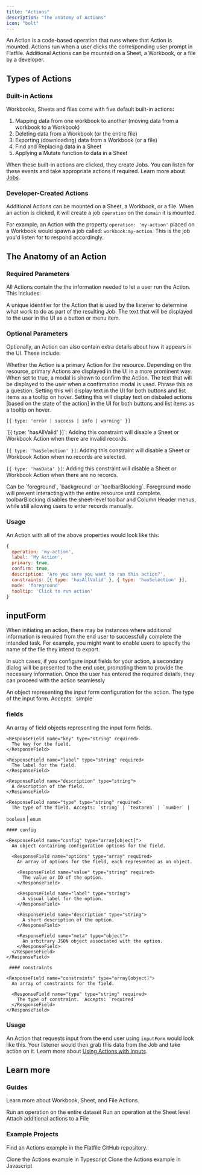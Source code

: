 ```yaml
---
title: "Actions"
description: "The anatomy of Actions"
icon: "bolt"
---
```


An Action is a code-based operation that runs where that Action is mounted. Actions run when a user clicks the corresponding user prompt in Flatfile. Additional Actions can be mounted on a Sheet, a Workbook, or a file by a developer.

## Types of Actions

### Built-in Actions

Workbooks, Sheets and files come with five default built-in actions:

1. Mapping data from one workbook to another (moving data from a workbook to a Workbook)
2. Deleting data from a Workbook (or the entire file)
3. Exporting (downloading) data from a Workbook (or a file)
4. Find and Replacing data in a Sheet
5. Applying a Mutate function to data in a Sheet

When these built-in actions are clicked, they create Jobs. You can listen for these events and take appropriate actions if required. Learn more about [Jobs](../orchestration/jobs).

### Developer-Created Actions

Additional Actions can be mounted on a Sheet, a Workbook, or a file. When an action is clicked, it will create a job `operation` on the `domain` it is mounted.

For example, an Action with the property `operation: 'my-action'` placed on a Workbook would spawn a job called: `workbook:my-action`. This is the job you'd listen for to respond accordingly.

## The Anatomy of an Action

### Required Parameters

All Actions contain the the information needed to let a user run the Action. This includes:

<ParamField path="operation" type="string" required>
  A unique identifier for the Action that is used by the listener to determine
  what work to do as part of the resulting Job.
</ParamField>

<ParamField path="label" type="string" required>
  The text that will be displayed to the user in the UI as a button or menu
  item.
</ParamField>

### Optional Parameters

Optionally, an Action can also contain extra details about how it appears in the
UI. These include:

<ParamField path="primary" type="boolean" default="false">
  Whether the Action is a primary Action for the resource. Depending on the
  resource, primary Actions are displayed in the UI in a more prominent way.
</ParamField>

<ParamField path="confirm" type="boolean" default="true">
  When set to true, a modal is shown to confirm the Action.
</ParamField>

<ParamField path="description" type="string">
  The text that will be displayed to the user when a confirmation modal is used.
  Phrase this as a question.
</ParamField>

<ParamField path="tooltip" type="string">
  Setting this will display text in the UI for both buttons and list items as a
  tooltip on hover.
</ParamField>

<ParamField path="messages" type="array[{}]">
  Setting this will display text on disbaled actions [based on the state of the action] in the UI for
  both buttons and list items as a tooltip on hover.

`[{ type: 'error | success | info | warning' }]`

</ParamField>

<ParamField path="constraints" type="array[{}]">
  `[{ type: 'hasAllValid' }]`: Adding this constraint will disable a Sheet or Workbook Action when there are invalid
  records.
  
  `[{ type: 'hasSelection' }]`: Adding this constraint will disable a Sheet or Workbook Action when no records are selected.

`[{ type: 'hasData' }]`: Adding this constraint will disable a Sheet or Workbook Action when there are no records.

</ParamField>

<ParamField path="mode" type="string" default="background">
  Can be `foreground`, `background` or `toolbarBlocking`. Foreground mode will
  prevent interacting with the entire resource until complete. toolbarBlocking
  disables the sheet-level toolbar and Column Header menus, while still allowing
  users to enter records manually.
</ParamField>

### Usage

An Action with all of the above properties would look like this:

```js
{
  operation: 'my-action',
  label: 'My Action',
  primary: true,
  confirm: true,
  description: 'Are you sure you want to run this action?',
  constraints: [{ type: 'hasAllValid' }, { type: 'hasSelection' }],
  mode: 'foreground'
  tooltip: 'Click to run action'
}
```

## inputForm

When initiating an action, there may be instances where additional information is required from the end user to successfully complete the intended task. For example, you might want to enable users to specify the name of the file they intend to export.

In such cases, if you configure input fields for your action, a secondary dialog will be presented to the end user, prompting them to provide the necessary information. Once the user has entered the required details, they can proceed with the action seamlessly

<ParamField path="inputForm" type="object">
  An object representing the input form configuration for the action.

<ResponseField name="type" type="string" required>
  The type of the input form. Accepts: `simple`
</ResponseField>

</ParamField>

### fields

  <ResponseField name="fields" type="array[object]">
    An array of field objects representing the input form fields.

    <ResponseField name="key" type="string" required>
      The key for the field.
    </ResponseField>

    <ResponseField name="label" type="string" required>
      The label for the field.
    </ResponseField>

    <ResponseField name="description" type="string">
      A description of the field.
    </ResponseField>

    <ResponseField name="type" type="string" required>
      The type of the field. Accepts: `string` | `textarea` | `number` |

`boolean` | `enum`

</ResponseField>

  </ResponseField>

    #### config

    <ResponseField name="config" type="array[object]">
      An object containing configuration options for the field.

      <ResponseField name="options" type="array" required>
        An array of options for the field, each represented as an object.

        <ResponseField name="value" type="string" required>
          The value or ID of the option.
        </ResponseField>

        <ResponseField name="label" type="string">
          A visual label for the option.
        </ResponseField>

        <ResponseField name="description" type="string">
          A short description of the option.
        </ResponseField>

        <ResponseField name="meta" type="object">
          An arbitrary JSON object associated with the option.
        </ResponseField>
      </ResponseField>
    </ResponseField>

     #### constraints

    <ResponseField name="constraints" type="array[object]">
      An array of constraints for the field.

      <ResponseField name="type" type="string" required>
        The type of constraint.  Accepts: `required`
      </ResponseField>
    </ResponseField>

### Usage

An Action that requests input from the end user using `inputForm` would look like this. Your listener would then grab this data from the Job and take action on it. Learn more about [Using Actions with Inputs](../guides/actions#actions-with-input-forms).

<Snippet file="shared/workbook_submit_pt4.mdx" />

## Learn more

### Guides

Learn more about Workbook, Sheet, and File Actions.

<CardGroup cols={3}>
  <Card title="Workbook" icon="bolt" href="../guides/actions#workbook-mounted">
    Run an operation on the entire dataset
  </Card>
  <Card title="Sheet" icon="bolt" href="../guides/actions#sheet-mounted">
    Run an operation at the Sheet level
  </Card>
  <Card title="File" icon="bolt" href="../guides/actions#file-mounted">
    Attach additional actions to a File
  </Card>
</CardGroup>

### Example Projects

Find an Actions example in the Flatfile GitHub repository.

<CardGroup cols={2}>
  <Card
    title="typescript"
    icon="code-merge"
    href="https://github.com/FlatFilers/flatfile-docs-kitchen-sink/blob/main/typescript/actions"
  >
    Clone the Actions example in Typescript
  </Card>
  <Card
    title="javascript"
    icon="js"
    href="https://github.com/FlatFilers/flatfile-docs-kitchen-sink/blob/main/javascript/actions"
  >
    Clone the Actions example in Javascript
  </Card>
</CardGroup>
